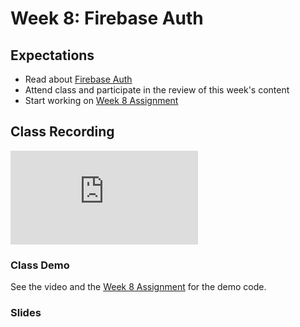 # Week 8: Firebase Auth

## Expectations

- Read about [Firebase Auth](/week8/firebase-auth)
- Attend class and participate in the review of this week's content
- Start working on [Week 8 Assignment](/week8/assignment)

## Class Recording

<iframe
  style={{ width: "100%", aspectRatio: "16/9" }}
  src="https://www.youtube.com/embed/IL22bwd1U-4?si=hHwMH93QbdCnrETU"
  title="YouTube video player"
  frameborder="0"
  allow="accelerometer; autoplay; clipboard-write; encrypted-media; gyroscope; picture-in-picture; web-share"
  allowfullscreen
></iframe>

### Class Demo

See the video and the [Week 8 Assignment](/week8/assignment) for the demo code.

### Slides


<Slideshow file="/week8/slides" />
